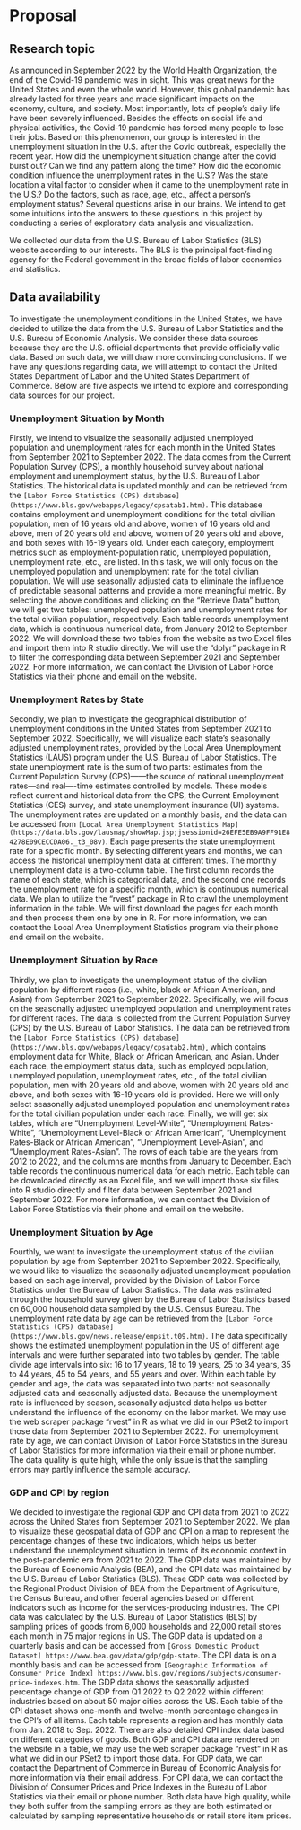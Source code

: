 # Proposal

## Research topic
As announced in September 2022 by the World Health Organization, the end of the Covid-19 pandemic was in sight. This was great news for the United States and even the whole world. However, this global pandemic has already lasted for three years and made significant impacts on the economy, culture, and society. Most importantly, lots of people’s daily life have been severely influenced. Besides the effects on social life and physical activities, the Covid-19 pandemic has forced many people to lose their jobs. Based on this phenomenon, our group is interested in the unemployment situation in the U.S. after the Covid outbreak, especially the recent year. How did the unemployment situation change after the covid burst out? Can we find any pattern along the time? How did the economic condition influence the unemployment rates in the U.S.? Was the state location a vital factor to consider when it came to the unemployment rate in the U.S.? Do the factors, such as race, age, etc., affect a person’s employment status? Several questions arise in our brains. We intend to get some intuitions into the answers to these questions in this project by conducting a series of exploratory data analysis and visualization. 

We collected our data from the U.S. Bureau of Labor Statistics (BLS) website according to our interests. The BLS is the principal fact-finding agency for the Federal government in the broad fields of labor economics and statistics. 

## Data availability

To investigate the unemployment conditions in the United States, we have decided to utilize the data from the U.S. Bureau of Labor Statistics and the U.S. Bureau of Economic Analysis. We consider these data sources because they are the U.S. official departments that provide officially valid data. Based on such data, we will draw more convincing conclusions. If we have any questions regarding data, we will attempt to contact the United States Department of Labor and the United States Department of Commerce. Below are five aspects we intend to explore and corresponding data sources for our project. 

### Unemployment Situation by Month

Firstly, we intend to visualize the seasonally adjusted unemployed population and unemployment rates for each month in the United States from September 2021 to September 2022. The data comes from the Current Population Survey (CPS), a monthly household survey about national employment and unemployment status, by the U.S. Bureau of Labor Statistics. The historical data is updated monthly and can be retrieved from the `[Labor Force Statistics (CPS) database] (https://www.bls.gov/webapps/legacy/cpsatab1.htm)`. This database contains employment and unemployment conditions for the total civilian population, men of 16 years old and above, women of 16 years old and above, men of 20 years old and above, women of 20 years old and above, and both sexes with 16-19 years old. Under each category, employment metrics such as employment-population ratio, unemployed population, unemployment rate, etc., are listed. In this task, we will only focus on the unemployed population and unemployment rate for the total civilian population. We will use seasonally adjusted data to eliminate the influence of predictable seasonal patterns and provide a more meaningful metric. By selecting the above conditions and clicking on the “Retrieve Data” button, we will get two tables: unemployed population and unemployment rates for the total civilian population, respectively. Each table records unemployment data, which is continuous numerical data, from January 2012 to September 2022. We will download these two tables from the website as two Excel files and import them into R studio directly. We will use the “dplyr” package in R to filter the corresponding data between September 2021 and September 2022. For more information, we can contact the Division of Labor Force Statistics via their phone and email on the website. 


### Unemployment Rates by State

Secondly, we plan to investigate the geographical distribution of unemployment conditions in the United States from September 2021 to September 2022. Specifically, we will visualize each state's seasonally adjusted unemployment rates, provided by the Local Area Unemployment Statistics (LAUS) program under the U.S. Bureau of Labor Statistics. The state unemployment rate is the sum of two parts: estimates from the Current Population Survey (CPS)——the source of national unemployment rates—and real—-time estimates controlled by models. These models reflect current and historical data from the CPS, the Current Employment Statistics (CES) survey, and state unemployment insurance (UI) systems. The unemployment rates are updated on a monthly basis, and the data can be accessed from `[Local Area Unemployment Statistics Map] (https://data.bls.gov/lausmap/showMap.jsp;jsessionid=26EFE5EB9A9FF91E84278E09CECCDA06._t3_08v)`. Each page presents the state unemployment rate for a specific month. By selecting different years and months, we can access the historical unemployment data at different times. The monthly unemployment data is a two-column table. The first column records the name of each state, which is categorical data, and the second one records the unemployment rate for a specific month, which is continuous numerical data. We plan to utilize the "rvest" package in R to crawl the unemployment information in the table. We will first download the pages for each month and then process them one by one in R. For more information, we can contact the Local Area Unemployment Statistics program via their phone and email on the website. 

### Unemployment Situation by Race

Thirdly, we plan to investigate the unemployment status of the civilian population by different races (i.e., white, black or African American, and Asian) from September 2021 to September 2022. Specifically, we will focus on the seasonally adjusted unemployed population and unemployment rates for different races. The data is collected from the Current Population Survey (CPS) by the U.S. Bureau of Labor Statistics. The data can be retrieved from the `[Labor Force Statistics (CPS) database] (https://www.bls.gov/webapps/legacy/cpsatab2.htm)`, which contains employment data for White, Black or African American, and Asian. Under each race, the employment status data, such as employed population, unemployed population, unemployment rates, etc., of the total civilian population, men with 20 years old and above, women with 20 years old and above, and both sexes with 16-19 years old is provided. Here we will only select seasonally adjusted unemployed population and unemployment rates for the total civilian population under each race. Finally, we will get six tables, which are “Unemployment Level-White”, “Unemployment Rates-White”, “Unemployment Level-Black or African American”, “Unemployment Rates-Black or African American”, “Unemployment Level-Asian”, and “Unemployment Rates-Asian”. The rows of each table are the years from 2012 to 2022, and the columns are months from January to December. Each table records the continuous numerical data for each metric. Each table can be downloaded directly as an Excel file, and we will import those six files into R studio directly and filter data between September 2021 and September 2022. For more information, we can contact the Division of Labor Force Statistics via their phone and email on the website. 

### Unemployment Situation by Age

Fourthly, we want to investigate the unemployment status of the civilian population by age from September 2021 to September 2022. Specifically, we would like to visualize the seasonally adjusted unemployment population based on each age interval, provided by the Division of Labor Force Statistics under the Bureau of Labor Statistics. The data was estimated through the household survey given by the Bureau of Labor Statistics based on 60,000 household data sampled by the U.S. Census Bureau. The unemployment rate data by age can be retrieved from the `[Labor Force Statistics (CPS) database] (https://www.bls.gov/news.release/empsit.t09.htm)`. The data specifically shows the estimated unemployment population in the US of different age intervals and were further separated into two tables by gender. The table divide age intervals into six: 16 to 17 years, 18 to 19 years, 25 to 34 years, 35 to 44 years, 45 to 54 years, and 55 years and over. Within each table by gender and age, the data was separated into two parts: not seasonally adjusted  data and seasonally adjusted data. Because the unemployment rate is influenced by season, seasonally adjusted data helps us better understand the influence of the economy on the labor market. We may use the web scraper package “rvest” in R as what we did in our PSet2 to import those data from September 2021 to September 2022. For unemployment rate by age, we can contact Division of Labor Force Statistics in the Bureau of Labor Statistics for more information via their email or phone number. The data quality is quite high, while the only issue is that the sampling errors may partly influence the sample accuracy.

### GDP and CPI by region

We decided to investigate the regional GDP and CPI data from 2021 to 2022 across the United States from September 2021 to September 2022. We plan to visualize these geospatial data of GDP and CPI on a map to represent the percentage changes of these two indicators, which helps us better understand the unemployment situation in terms of its economic context in the post-pandemic era from 2021 to 2022. The GDP data was maintained by the Bureau of Economic Analysis (BEA), and the CPI data was maintained by the U.S. Bureau of Labor Statistics (BLS). These GDP data was collected by the Regional Product Division of BEA from the Department of Agriculture, the Census Bureau, and other federal agencies based on different indicators such as income for the services-producing industries. The CPI data was calculated by the U.S. Bureau of Labor Statistics (BLS) by sampling prices of goods from 6,000 households and 22,000 retail stores each month in 75 major regions in US. The GDP data is updated on a quarterly basis and can be accessed from `[Gross Domestic Product Dataset] https://www.bea.gov/data/gdp/gdp-state`. The CPI data is on a monthly basis and can be accessed from `[Geographic Information of Consumer Price Index] https://www.bls.gov/regions/subjects/consumer-price-indexes.htm`. The GDP data shows the seasonally adjusted percentage change of GDP from Q1 2022 to Q2 2022 within different industries based on about 50 major cities across the US. Each table of the CPI dataset shows one-month and twelve-month percentage changes in the CPI’s of all items. Each table represents a region and has monthly data from Jan. 2018 to Sep. 2022. There are also detailed CPI index data based on different categories of goods. Both GDP and CPI data are rendered on the website in a table, we may use the web scraper package “rvest” in R as what we did in our PSet2 to import those data. For GDP data, we can contact the Department of Commerce in Bureau of Economic Analysis for more information via their email address. For CPI data, we can contact the Division of Consumer Prices and Price Indexes in the Bureau of Labor Statistics via their email or phone number. Both data have high quality, while they both suffer from the sampling errors as they are both estimated or calculated by sampling representative households or retail store item prices. 



